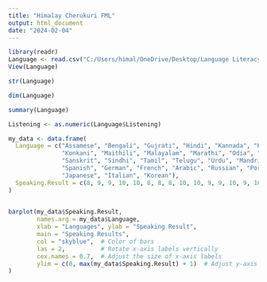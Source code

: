 ---
title: "Himalay Cherukuri FML"
output: html_document
date: "2024-02-04"
---
```{r}
library(readr)
Language <- read.csv("C:/Users/himal/OneDrive/Desktop/Language Literacy rate.csv")
View(Language)
```
```{r}
str(Language)
```
```{r}
dim(Language)
```
```{r}
summary(Language)
```
```{r}
Listening <- as.numeric(Language$Listening)

```



```{r}
my_data <- data.frame(
  Language = c("Assamese", "Bengali", "Gujrati", "Hindi", "Kannada", "Kashmiri", 
               "Konkani", "Maithili", "Malayalam", "Marathi", "Odia", "Punjabi", 
               "Sanskrit", "Sindhi", "Tamil", "Telugu", "Urdu", "Mandrin", "English", 
               "Spanish", "German", "French", "Arabic", "Russian", "Portuguese", 
               "Japanese", "Italian", "Korean"),
  Speaking.Result = c(8, 9, 9, 10, 10, 8, 8, 8, 10, 10, 9, 9, 10, 9, 10, 10, 9, 8, 10, 10, 10, 10, 8, 9, 9, 10, 10, 8)
)
 
```
```{r}
barplot(my_data$Speaking.Result, 
        names.arg = my_data$Language,
        xlab = "Languages", ylab = "Speaking Result",
        main = "Speaking Results",
        col = "skyblue",  # Color of bars
        las = 2,          # Rotate x-axis labels vertically
        cex.names = 0.7,  # Adjust the size of x-axis labels
        ylim = c(0, max(my_data$Speaking.Result) + 1)  # Adjust y-axis limits
)
```

